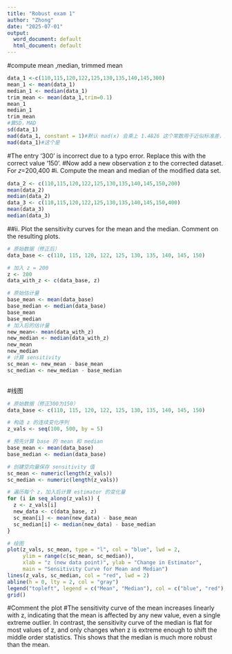```yaml
---
title: "Robust exam 1"
author: "Zhong"
date: "2025-07-01"
output:
  word_document: default
  html_document: default
---
```

#compute mean ,median, trimmed mean
```r
data_1 <-c(110,115,120,122,125,130,135,140,145,300) 
mean_1 <- mean(data_1)
median_1 <- median(data_1)
trim_mean <- mean(data_1,trim=0.1)
mean_1
median_1
trim_mean
#算SD，MAD
sd(data_1)
mad(data_1, constant = 1)#默认 mad(x) 会乘上 1.4826 这个常数用于近似标准差，这里我们加上 constant = 1 来还原最原始 MAD。
mad(data_1)#这个是

```
#The entry ‘300’ is incorrect due to a typo error. Replace this with the correct value ‘150’.
#Now add a new observation z to the corrected dataset. For 𝑧=200,400
#i. Compute the mean and median of the modified data set.

```r
data_2 <- c(110,115,120,122,125,130,135,140,145,150,200)
mean(data_2)
median(data_2)
data_3 <- c(110,115,120,122,125,130,135,140,145,150,400)
mean(data_3)
median(data_3)
```
##ii. Plot the sensitivity curves for the mean and the median. Comment on the resulting plots.
```r
# 原始数据（修正后）
data_base <- c(110, 115, 120, 122, 125, 130, 135, 140, 145, 150)

# 加入 z = 200
z <- 200
data_with_z <- c(data_base, z)

# 原始估计量
base_mean <- mean(data_base)
base_median <- median(data_base)
base_mean
base_median
# 加入后的估计量
new_mean<- mean(data_with_z)
new_median <- median(data_with_z)
new_mean
new_median
# 计算 sensitivity
sc_mean <- new_mean - base_mean
sc_median <- new_median - base_median



```
#线图

```r
# 原始数据（修正300为150）
data_base <- c(110, 115, 120, 122, 125, 130, 135, 140, 145, 150)

# 构造 z 的连续变化序列
z_vals <- seq(100, 500, by = 5)

# 预先计算 base 的 mean 和 median
base_mean <- mean(data_base)
base_median <- median(data_base)

# 创建空向量保存 sensitivity 值
sc_mean <- numeric(length(z_vals))
sc_median <- numeric(length(z_vals))

# 遍历每个 z，加入后计算 estimator 的变化量
for (i in seq_along(z_vals)) {
  z <- z_vals[i]
  new_data <- c(data_base, z)
  sc_mean[i] <- mean(new_data) - base_mean
  sc_median[i] <- median(new_data) - base_median
}

# 绘图
plot(z_vals, sc_mean, type = "l", col = "blue", lwd = 2,
     ylim = range(c(sc_mean, sc_median)),
     xlab = "z (new data point)", ylab = "Change in Estimator",
     main = "Sensitivity Curve for Mean and Median")
lines(z_vals, sc_median, col = "red", lwd = 2)
abline(h = 0, lty = 2, col = "gray")
legend("topleft", legend = c("Mean", "Median"), col = c("blue", "red"), lwd = 2)
grid()

```
#Comment the plot
#The sensitivity curve of the mean increases linearly with z, indicating that the mean is affected by any new value, even a single extreme outlier. In contrast, the sensitivity curve of the median is flat for most values of z, and only changes when z is extreme enough to shift the middle order statistics. This shows that the median is much more robust than the mean.












